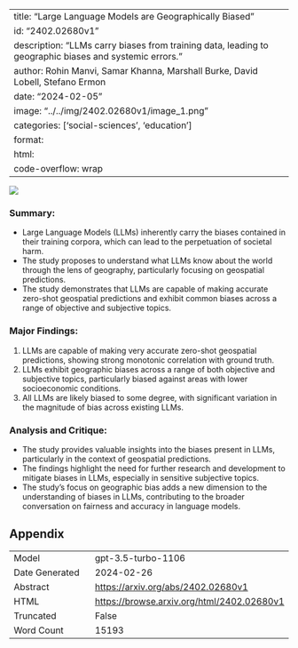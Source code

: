 
---
title: "Large Language Models are Geographically Biased"
id: "2402.02680v1"
description: "LLMs carry biases from training data, leading to geographic biases and systemic errors."
author: Rohin Manvi, Samar Khanna, Marshall Burke, David Lobell, Stefano Ermon
date: "2024-02-05"
image: "../../img/2402.02680v1/image_1.png"
categories: ['social-sciences', 'education']
format:
  html:
    code-overflow: wrap
---

![](../../img/2402.02680v1/image_1.png)

### **Summary:**
- Large Language Models (LLMs) inherently carry the biases contained in their training corpora, which can lead to the perpetuation of societal harm.
- The study proposes to understand what LLMs know about the world through the lens of geography, particularly focusing on geospatial predictions.
- The study demonstrates that LLMs are capable of making accurate zero-shot geospatial predictions and exhibit common biases across a range of objective and subjective topics.

### Major Findings:
1. LLMs are capable of making very accurate zero-shot geospatial predictions, showing strong monotonic correlation with ground truth.
2. LLMs exhibit geographic biases across a range of both objective and subjective topics, particularly biased against areas with lower socioeconomic conditions.
3. All LLMs are likely biased to some degree, with significant variation in the magnitude of bias across existing LLMs.

### Analysis and Critique:
- The study provides valuable insights into the biases present in LLMs, particularly in the context of geospatial predictions.
- The findings highlight the need for further research and development to mitigate biases in LLMs, especially in sensitive subjective topics.
- The study's focus on geographic bias adds a new dimension to the understanding of biases in LLMs, contributing to the broader conversation on fairness and accuracy in language models.

## Appendix

|          |          |
|----------|----------|
| Model     | gpt-3.5-turbo-1106       |
| Date Generated     | 2024-02-26       |
| Abstract | [https://arxiv.org/abs/2402.02680v1](https://arxiv.org/abs/2402.02680v1)        |
| HTML     | [https://browse.arxiv.org/html/2402.02680v1](https://browse.arxiv.org/html/2402.02680v1)       |
| Truncated       | False       |
| Word Count       | 15193       |